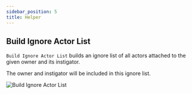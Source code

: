 ```yaml
---
sidebar_position: 5
title: Helper
---
```


 

## Build Ignore Actor List

`Build Ignore Actor List` builds an ignore list of all actors attached to the
given owner and its instigator.

The owner and instigator will be included in this ignore list.

![Build Ignore Actor List](_static/img/helper/build-ignore-actor-list.png)
